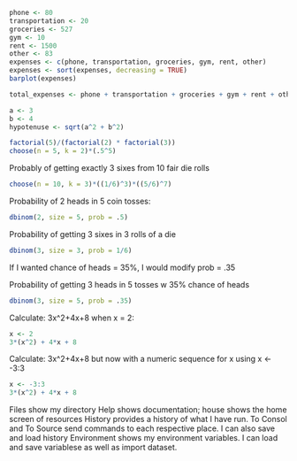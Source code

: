 ```r
phone <- 80 
transportation <- 20
groceries <- 527
gym <- 10
rent <- 1500
other <- 83
expenses <- c(phone, transportation, groceries, gym, rent, other)
expenses <- sort(expenses, decreasing = TRUE)
barplot(expenses)

total_expenses <- phone + transportation + groceries + gym + rent + other

```

```r
a <- 3
b <- 4
hypotenuse <- sqrt(a^2 + b^2)
```

```r
factorial(5)/(factorial(2) * factorial(3))
choose(n = 5, k = 2)*(.5^5)
```

Probably of getting exactly 3 sixes from 10 fair die rolls
```r
choose(n = 10, k = 3)*((1/6)^3)*((5/6)^7)
```

Probability of 2 heads in 5 coin tosses:
```r
dbinom(2, size = 5, prob = .5)
```


Probability of getting 3 sixes in 3 rolls of a die
```r
dbinom(3, size = 3, prob = 1/6) 
```

If I wanted chance of heads = 35%, I would modify prob = .35


Probability of getting 3 heads in 5 tosses w 35% chance of heads
```r
dbinom(3, size = 5, prob = .35) 
```

Calculate: 3x^2+4x+8 when x = 2:
```r
x <- 2
3*(x^2) + 4*x + 8
```
Calculate: 3x^2+4x+8 but now with a numeric sequence for x using x <- -3:3
```r
x <- -3:3
3*(x^2) + 4*x + 8
```

Files show my directory
Help shows documentation; house shows the home screen of resources
History provides a history of what I have run. To Consol and To Source send commands to each respective place.
I can also save and load history
Environment shows my environment variables. I can load and save variablese as well as import dataset.
